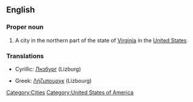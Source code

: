 ==English==

===Proper noun===
{{wikipedia|Leesburg, Virginia}}
{{en-proper noun}}

# A city in the northern part of the state of [[Virginia]] in the [[United States]]

===Translations===
{{top}}
* Cyrillic: [[Лнзбург]] (Lizburg)
{{mid}}
* Greek: [[Λήζμπουργκ]] (Lizbourg)
{{bottom}}

[[Category:Cities]]
[[Category:United States of America]]